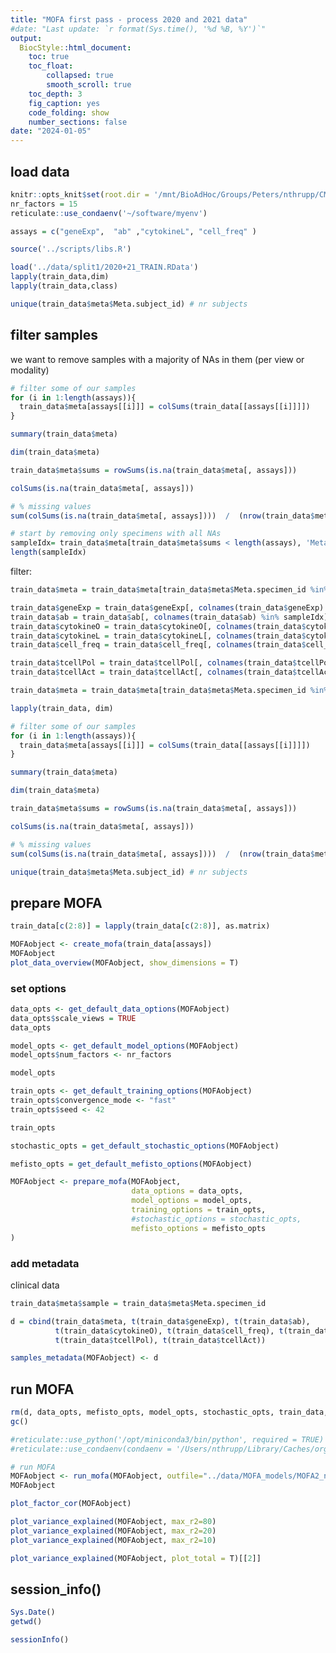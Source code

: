 ```yaml
---
title: "MOFA first pass - process 2020 and 2021 data"
#date: "Last update: `r format(Sys.time(), '%d %B, %Y')`" 
output:
  BiocStyle::html_document:
    toc: true
    toc_float:
        collapsed: true
        smooth_scroll: true
    toc_depth: 3
    fig_caption: yes
    code_folding: show
    number_sections: false
date: "2024-01-05"
---
```



## load data


```r
knitr::opts_knit$set(root.dir = '/mnt/BioAdHoc/Groups/Peters/nthrupp/CMI-PB3/sampleTestTrain/MOFA_4assays/MOFA/')
nr_factors = 15
reticulate::use_condaenv('~/software/myenv')

assays = c("geneExp",  "ab" ,"cytokineL", "cell_freq" )
```

```r

source('../scripts/libs.R')
```

```r
load('../data/split1/2020+21_TRAIN.RData')     
lapply(train_data,dim)
lapply(train_data,class)
```

```r
unique(train_data$meta$Meta.subject_id) # nr subjects
```

## filter samples

we want to remove samples with a majority of NAs in them (per view or modality)

```r
# filter some of our samples
for (i in 1:length(assays)){
  train_data$meta[assays[[i]]] = colSums(train_data[[assays[[i]]]])  
}

summary(train_data$meta)

dim(train_data$meta)
```

```r
train_data$meta$sums = rowSums(is.na(train_data$meta[, assays]))

colSums(is.na(train_data$meta[, assays]))

# % missing values
sum(colSums(is.na(train_data$meta[, assays])))  /  (nrow(train_data$meta) * length(assays))


```

```r
# start by removing only specimens with all NAs
sampleIdx= train_data$meta[train_data$meta$sums < length(assays), 'Meta.specimen_id']
length(sampleIdx)
```

filter:
```r


train_data$meta = train_data$meta[train_data$meta$Meta.specimen_id %in% sampleIdx, ]

train_data$geneExp = train_data$geneExp[, colnames(train_data$geneExp) %in% sampleIdx] 
train_data$ab = train_data$ab[, colnames(train_data$ab) %in% sampleIdx] 
train_data$cytokineO = train_data$cytokineO[, colnames(train_data$cytokineO) %in% sampleIdx] 
train_data$cytokineL = train_data$cytokineL[, colnames(train_data$cytokineL) %in% sampleIdx] 
train_data$cell_freq = train_data$cell_freq[, colnames(train_data$cell_freq) %in% sampleIdx]

train_data$tcellPol = train_data$tcellPol[, colnames(train_data$tcellPol) %in% sampleIdx]
train_data$tcellAct = train_data$tcellAct[, colnames(train_data$tcellAct) %in% sampleIdx]

train_data$meta = train_data$meta[train_data$meta$Meta.specimen_id %in% colnames(train_data$geneExp), ]

lapply(train_data, dim)
```

```r
# filter some of our samples
for (i in 1:length(assays)){
  train_data$meta[assays[[i]]] = colSums(train_data[[assays[[i]]]])  
}

summary(train_data$meta)

dim(train_data$meta)
```

```r
train_data$meta$sums = rowSums(is.na(train_data$meta[, assays]))

colSums(is.na(train_data$meta[, assays]))

# % missing values
sum(colSums(is.na(train_data$meta[, assays])))  /  (nrow(train_data$meta) * length(assays))


```

```r
unique(train_data$meta$Meta.subject_id) # nr subjects
```

## prepare MOFA

```r
train_data[c(2:8)] = lapply(train_data[c(2:8)], as.matrix)

MOFAobject <- create_mofa(train_data[assays])
MOFAobject
plot_data_overview(MOFAobject, show_dimensions = T)

```

### set options

```r
data_opts <- get_default_data_options(MOFAobject)
data_opts$scale_views = TRUE
data_opts

model_opts <- get_default_model_options(MOFAobject)
model_opts$num_factors <- nr_factors

model_opts

train_opts <- get_default_training_options(MOFAobject)
train_opts$convergence_mode <- "fast"
train_opts$seed <- 42

train_opts

stochastic_opts = get_default_stochastic_options(MOFAobject)

mefisto_opts = get_default_mefisto_options(MOFAobject)
```

```r

MOFAobject <- prepare_mofa(MOFAobject,
                           data_options = data_opts,
                           model_options = model_opts,
                           training_options = train_opts,
                           #stochastic_options = stochastic_opts,
                           mefisto_options = mefisto_opts
)
```

### add metadata

clinical data
```r
train_data$meta$sample = train_data$meta$Meta.specimen_id
```

```r
d = cbind(train_data$meta, t(train_data$geneExp), t(train_data$ab), 
          t(train_data$cytokineO), t(train_data$cell_freq), t(train_data$cytokineL), 
          t(train_data$tcellPol), t(train_data$tcellAct))
```

```r
samples_metadata(MOFAobject) <- d
```


## run MOFA

```r
rm(d, data_opts, mefisto_opts, model_opts, stochastic_opts, train_data, train_opts)
gc()
```

```r


#reticulate::use_python('/opt/miniconda3/bin/python', required = TRUE)
#reticulate::use_condaenv(condaenv = '/Users/nthrupp/Library/Caches/org.R-project.R/R/basilisk/1.14.3/MOFA2/1.12.1/mofa_env', required = TRUE)

# run MOFA
MOFAobject <- run_mofa(MOFAobject, outfile="../data/MOFA_models/MOFA2_noScale_train2020_21.hdf5", use_basilisk = F)
MOFAobject

```

```r
plot_factor_cor(MOFAobject)

plot_variance_explained(MOFAobject, max_r2=80)
plot_variance_explained(MOFAobject, max_r2=20)
plot_variance_explained(MOFAobject, max_r2=10)

plot_variance_explained(MOFAobject, plot_total = T)[[2]]
```


## session_info()

```r
Sys.Date()
getwd()

sessionInfo()

```